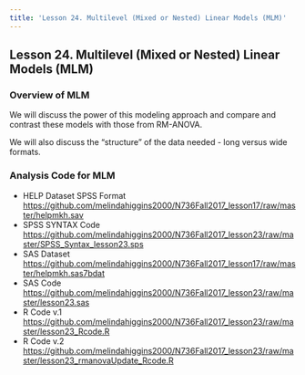 ```yaml
---
title: 'Lesson 24. Multilevel (Mixed or Nested) Linear Models (MLM)'
---
```


## Lesson 24. Multilevel (Mixed or Nested) Linear Models (MLM)

### Overview of MLM

We will discuss the power of this modeling approach and compare and contrast these models with those from RM-ANOVA.

We will also discuss the "structure" of the data needed - long versus wide formats.

### Analysis Code for MLM

* HELP Dataset SPSS Format [https://github.com/melindahiggins2000/N736Fall2017_lesson17/raw/master/helpmkh.sav](https://github.com/melindahiggins2000/N736Fall2017_lesson17/raw/master/helpmkh.sav)
* SPSS SYNTAX Code [https://github.com/melindahiggins2000/N736Fall2017_lesson23/raw/master/SPSS_Syntax_lesson23.sps](https://github.com/melindahiggins2000/N736Fall2017_lesson23/raw/master/SPSS_Syntax_lesson23.sps)
* SAS Dataset [https://github.com/melindahiggins2000/N736Fall2017_lesson17/raw/master/helpmkh.sas7bdat](https://github.com/melindahiggins2000/N736Fall2017_lesson17/raw/master/helpmkh.sas7bdat)
* SAS Code [https://github.com/melindahiggins2000/N736Fall2017_lesson23/raw/master/lesson23.sas](https://github.com/melindahiggins2000/N736Fall2017_lesson23/raw/master/lesson23.sas)
* R Code v.1 [https://github.com/melindahiggins2000/N736Fall2017_lesson23/raw/master/lesson23_Rcode.R](https://github.com/melindahiggins2000/N736Fall2017_lesson23/raw/master/lesson23_Rcode.R)
* R Code v.2 [https://github.com/melindahiggins2000/N736Fall2017_lesson23/raw/master/lesson23_rmanovaUpdate_Rcode.R](https://github.com/melindahiggins2000/N736Fall2017_lesson23/raw/master/lesson23_rmanovaUpdate_Rcode.R)